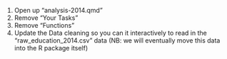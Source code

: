 
:::{.callout-info title="Your turn" collapse="true"}

1. Open up "analysis-2014.qmd"
2. Remove "Your Tasks"
3. Remove "Functions"
4. Update the Data cleaning so you can it interactively to read in the "raw_education_2014.csv" data (NB: we will eventually move this data into the R package itself)


:::

